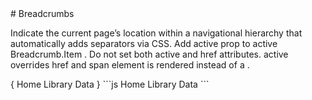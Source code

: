 
<GithubSource name="BreadcrumbDocs.mdx" />
# Breadcrumbs

<p class="lead">
  Indicate the current page’s location within a navigational hierarchy
  that automatically adds separators via CSS. Add active prop to active
  Breadcrumb.Item . Do not set both active and href attributes. active
  overrides href and span element is rendered instead of a .
</p>

<div class="row gy-5 pt-3">

  <Example title="Example">
    <Example.Intro>
    </Example.Intro>
    <Example.Preview>
    {
      <Breadcrumb>
        <Breadcrumb.Item href="#">Home</Breadcrumb.Item>
        <Breadcrumb.Item href="https://getbootstrap.com/docs/4.0/components/breadcrumb/">
          Library
        </Breadcrumb.Item>
        <Breadcrumb.Item active>Data</Breadcrumb.Item>
      </Breadcrumb>
    }
    </Example.Preview>
    <Example.Code>
      ```js
      <Breadcrumb>
        <Breadcrumb.Item href="#">Home</Breadcrumb.Item>
        <Breadcrumb.Item href="https://getbootstrap.com/docs/4.0/components/breadcrumb/">Library</Breadcrumb.Item>
        <Breadcrumb.Item active>Data</Breadcrumb.Item>
      </Breadcrumb>
      ```
    </Example.Code>
  </Example>
  
  <BreadcrumbApi />
</div>
